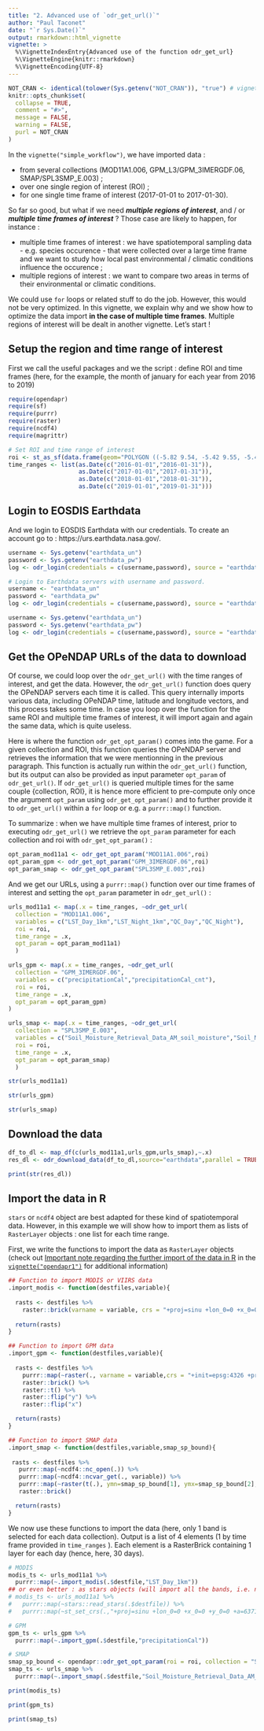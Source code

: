 ```yaml
---
title: "2. Advanced use of `odr_get_url()`"
author: "Paul Taconet"
date: "`r Sys.Date()`"
output: rmarkdown::html_vignette
vignette: >
  %\VignetteIndexEntry{Advanced use of the function odr_get_url}
  %\VignetteEngine{knitr::rmarkdown}
  %\VignetteEncoding{UTF-8}
---
```


```r
NOT_CRAN <- identical(tolower(Sys.getenv("NOT_CRAN")), "true") # vignette will not be executed when tested on the cran
knitr::opts_chunk$set(
  collapse = TRUE,
  comment = "#>",
  message = FALSE,
  warning = FALSE,
  purl = NOT_CRAN
)
```

In the `vignette("simple_workflow")`, we have imported data : 

* from several collections (MOD11A1.006, GPM_L3/GPM_3IMERGDF.06, SMAP/SPL3SMP_E.003) ;
* over one single region of interest (ROI) ;
* for one single time frame of interest (2017-01-01 to 2017-01-30).

So far so good, but what if we need ***multiple regions of interest***, and / or ***multiple time frames of interest*** ? Those case are likely to happen, for instance : 

* multiple time frames of interest : we have spatiotemporal sampling data - e.g. species occurence - that were collected over a large time frame and we want to study how local past environmental / climatic conditions influence the occurence ;
* multiple regions of interest : we want to compare two areas in terms of their environmental or climatic conditions.

We could use `for` loops or related stuff to do the job. However, this would not be very optimized. In this vignette, we explain why and we show how to optimize the data import **in the case of multiple time frames**. Multiple regions of interest will be dealt in another vignette. Let's start ! 

## Setup the region and time range of interest

First we call the useful packages and we the script : define ROI and time frames (here, for the example, the month of january for each year from 2016 to 2019)

```r
require(opendapr)
require(sf)
require(purrr)
require(raster)
require(ncdf4)
require(magrittr)
```

```r
# Set ROI and time range of interest
roi <- st_as_sf(data.frame(geom="POLYGON ((-5.82 9.54, -5.42 9.55, -5.41 8.84, -5.81 8.84, -5.82 9.54))"),wkt="geom",crs = 4326)
time_ranges <- list(as.Date(c("2016-01-01","2016-01-31")),
                    as.Date(c("2017-01-01","2017-01-31")),
                    as.Date(c("2018-01-01","2018-01-31")),
                    as.Date(c("2019-01-01","2019-01-31")))
```

## Login to EOSDIS Earthdata

And we login to EOSDIS Earthdata with our credentials. To create an account go to : https://urs.earthdata.nasa.gov/.

```r
username <- Sys.getenv("earthdata_un")
password <- Sys.getenv("earthdata_pw")
log <- odr_login(credentials = c(username,password), source = "earthdata",verbose = F)
```

```r
# Login to Earthdata servers with username and password. 
username <- "earthdata_un"
password <- "earthdata_pw"
log <- odr_login(credentials = c(username,password), source = "earthdata")
```

```r
username <- Sys.getenv("earthdata_un")
password <- Sys.getenv("earthdata_pw")
log <- odr_login(credentials = c(username,password), source = "earthdata",verbose = F)
```

<!--
## Download data over multiple regions of interest

The `odr_get_url()` function internally supports the import of multiple regions of interest : the `roi` argument (which must be a POLYGON-type geometry `sf` or `sfc` object) can be composed of several features. 

As an example :

```r
# This ROI is composed of two features :
(roi <- st_as_sf(data.frame(name=c("Korhogo","Diebougou"),geom=c("POLYGON ((-5.82 9.54, -5.42 9.55, -5.41 8.84, -5.81 8.84, -5.82 9.54))",
                                   "POLYGON ((-3.62 11.03, -3.13 11.04, -3.11 10.60, -3.60 10.60, -3.62 11.03))"
                                   )),wkt="geom",crs = 4326))
```

```r
require(mapview)
mapview::mapview(roi,legend=F)
```

Get the urls for MOD11A1.006, GPM_L3/GPM_3IMERGDF.06 and SMAP/SPL3SMP_E.003 collections for these 2 regions of interest and the time frame : 

```r
time_range <- as.Date(c("2017-01-01","2017-01-30"))

## Get the URLs of MODIS Terra LST daily
urls_mod11a1 <- odr_get_url(
  collection = "MOD11A1.006",
  variables = c("LST_Day_1km","LST_Night_1km","QC_Day","QC_Night"),
  roi = roi,
  time_range = time_range
 )

## Get the URLs of GPM daily
urls_gpm <- odr_get_url(
  collection = "GPM_3IMERGDF.06",
  variables = c("precipitationCal","precipitationCal_cnt"),
  roi = roi,
  time_range = time_range
 )

## Get the URLs of SMAP 3-days
urls_smap <- odr_get_url(
  collection = "SPL3SMP_E.003",
  variables = c("Soil_Moisture_Retrieval_Data_AM_soil_moisture","Soil_Moisture_Retrieval_Data_AM_retrieval_qual_flag","Soil_Moisture_Retrieval_Data_PM_soil_moisture_pm","Soil_Moisture_Retrieval_Data_PM_retrieval_qual_flag_pm"),
  roi = roi,
  time_range = time_range
 )

head(urls_mod11a1,3)

head(urls_gpm,3)

head(urls_smap,3)
```

We notice that in the 'name' and 'destfile' fields, we now have a '_1' and '_2' at the end of the name / destfile which correspond to the two features of the object `roi`.

We can now download data as usual with `odr_download_data()` ! 

<!--
```r
df_to_dl <- rbind(urls_mod11a1,urls_gpm,urls_smap)
res_dl <- odr_download_data(df_to_dl,source="earthdata",parallel = TRUE)

print(str(res_dl))
```

-->

## Get the OPeNDAP URLs of the data to download {#get-url}

Of course, we could loop over the `odr_get_url()` with the time ranges of interest, and get the data. However, the `odr_get_url()` function does query the OPeNDAP servers each time it is called. This query internally imports various data, including OPeNDAP time, latitude and longitude vectors, and this process takes some time. In case you loop over the function for the same ROI and multiple time frames of interest, it will import again and again the same data, which is quite useless.

Here is where the function `odr_get_opt_param()` comes into the game. For a given collection and ROI, this function queries the OPeNDAP server and retrieves the information that we were mentionning in the previous paragraph. This function is actually run within the `odr_get_url()` function, but its output can also be provided as input parameter `opt_param` of `odr_get_url()`. If `odr_get_url()` is queried multiple times for the same couple {collection, ROI}, it is hence more efficient to pre-compute only once the argument `opt_param` using `odr_get_opt_param()` and to further provide it to `odr_get_url()` within a `for` loop or e.g. a `purrr::map()` function.

To summarize : when we have multiple time frames of interest, prior to executing `odr_get_url()` we retrieve the `opt_param` parameter for each collection and roi with `odr_get_opt_param()` :

```r
opt_param_mod11a1 <- odr_get_opt_param("MOD11A1.006",roi)
opt_param_gpm <- odr_get_opt_param("GPM_3IMERGDF.06",roi)
opt_param_smap <- odr_get_opt_param("SPL3SMP_E.003",roi)
```

And we get our URLs, using a `purrr::map()` function over our time frames of interest and setting the `opt_param` parameter in `odr_get_url()`  : 

```r
urls_mod11a1 <- map(.x = time_ranges, ~odr_get_url(
  collection = "MOD11A1.006",
  variables = c("LST_Day_1km","LST_Night_1km","QC_Day","QC_Night"),
  roi = roi,
  time_range = .x,
  opt_param = opt_param_mod11a1)
  )

urls_gpm <- map(.x = time_ranges, ~odr_get_url(
  collection = "GPM_3IMERGDF.06",
  variables = c("precipitationCal","precipitationCal_cnt"),
  roi = roi,
  time_range = .x,
  opt_param = opt_param_gpm)
)

urls_smap <- map(.x = time_ranges, ~odr_get_url(
  collection = "SPL3SMP_E.003",
  variables = c("Soil_Moisture_Retrieval_Data_AM_soil_moisture","Soil_Moisture_Retrieval_Data_AM_retrieval_qual_flag","Soil_Moisture_Retrieval_Data_PM_soil_moisture_pm","Soil_Moisture_Retrieval_Data_PM_retrieval_qual_flag_pm"),
  roi = roi,
  time_range = .x,
  opt_param = opt_param_smap)
  )

str(urls_mod11a1)

str(urls_gpm)

str(urls_smap)
```
<!--
If we want to be convinced that this way of doing the things is quicker than not providing the `opt_param` parameter : 

```r
require(tictoc)

# Not providing the `opt_param` parameter
tic()
for (i in 1:length(time_ranges)){
  urls_mod11a1_notprov <- rbind(urls_mod11a1,
                      odr_get_url(
                        collection = "MOD11A1.006",
                        variables = c("LST_Day_1km","LST_Night_1km","QC_Day","QC_Night"),
                        roi = roi,
                        time_range = time_ranges[[i]])
                      )
}
toc()

# Providing the `opt_param` parameter
tic()
opt_param_mod11a1 <- odr_get_opt_param("MOD11A1.006",roi)
for (i in 1:length(time_ranges)){
  urls_mod11a1_prov <- rbind(urls_mod11a1,
                      odr_get_url(
                        collection = "MOD11A1.006",
                        variables = c("LST_Day_1km","LST_Night_1km","QC_Day","QC_Night"),
                        roi = roi,
                        time_range = time_ranges[[i]],
                        opt_param = opt_param_mod11a1)
                      )
}
toc()


identical(urls_mod11a1_notprov,urls_mod11a1_prov)
```
-->
## Download the data {#download}

```r
df_to_dl <- map_df(c(urls_mod11a1,urls_gpm,urls_smap),~.x)
res_dl <- odr_download_data(df_to_dl,source="earthdata",parallel = TRUE)

print(str(res_dl))
```

## Import the data in R {#import}

`stars` or `ncdf4` object are best adapted for these kind of spatiotemporal data. However, in this example we will show how to import them as lists of `RasterLayer` objects : one list for each time range.

First, we write the functions to import the data as `RasterLayer` objects (check out [Important note regarding the further import of the data in R](https://ptaconet.github.io/opendapr/articles/opendapr1.html#data_import_note) in the [`vignette("opendapr1")`](https://ptaconet.github.io/opendapr/articles/opendapr1.html) for additional information)

```r
## Function to import MODIS or VIIRS data
.import_modis <- function(destfiles,variable){
  
  rasts <- destfiles %>%
    raster::brick(varname = variable, crs = "+proj=sinu +lon_0=0 +x_0=0 +y_0=0 +a=6371007.181 +b=6371007.181 +units=m +no_defs")
  
  return(rasts)
}

## Function to import GPM data
.import_gpm <- function(destfiles,variable){
  
  rasts <- destfiles %>%
    purrr::map(~raster(., varname = variable,crs = "+init=epsg:4326 +proj=longlat +datum=WGS84 +no_defs +ellps=WGS84 +towgs84=0,0,0 ")) %>%
    raster::brick() %>%
    raster::t() %>%
    raster::flip("y") %>%
    raster::flip("x")

  return(rasts)
}

## Function to import SMAP data
.import_smap <- function(destfiles,variable,smap_sp_bound){
  
 rasts <- destfiles %>%
   purrr::map(~ncdf4::nc_open(.)) %>%
   purrr::map(~ncdf4::ncvar_get(., variable)) %>%
   purrr::map(~raster(t(.), ymn=smap_sp_bound[1], ymx=smap_sp_bound[2], xmn=smap_sp_bound[3], xmx=smap_sp_bound[4], crs="+proj=cea +lon_0=0 +lat_ts=30 +x_0=0 +y_0=0 +datum=WGS84 +units=m +no_defs +ellps=WGS84 +towgs84=0,0,0")) %>%  # EPSG : 6933
   raster::brick()

  return(rasts)
}
```

We now use these functions to import the data (here, only 1 band is selected for each data collection). Output is a list of 4 elements (1 by time frame provided in `time_ranges` ). Each element is a RasterBrick containing 1 layer for each day (hence, here, 30 days).

```r
# MODIS
modis_ts <- urls_mod11a1 %>%
  purrr::map(~.import_modis(.$destfile,"LST_Day_1km"))
## or even better : as stars objects (will import all the bands, i.e. no need to select one band only)
# modis_ts <- urls_mod11a1 %>%
#   purrr::map(~stars::read_stars(.$destfile)) %>%
#   purrr::map(~st_set_crs(.,"+proj=sinu +lon_0=0 +x_0=0 +y_0=0 +a=6371007.181 +b=6371007.181 +units=m +no_defs"))

# GPM
gpm_ts <- urls_gpm %>%
  purrr::map(~.import_gpm(.$destfile,"precipitationCal"))

# SMAP
smap_sp_bound <- opendapr::odr_get_opt_param(roi = roi, collection = "SPL3SMP_E.003")$roiSpatialBound$`1`
smap_ts <- urls_smap %>%
  purrr::map(~.import_smap(.$destfile,"Soil_Moisture_Retrieval_Data_AM_soil_moisture",smap_sp_bound))

print(modis_ts)

print(gpm_ts)

print(smap_ts)
```
